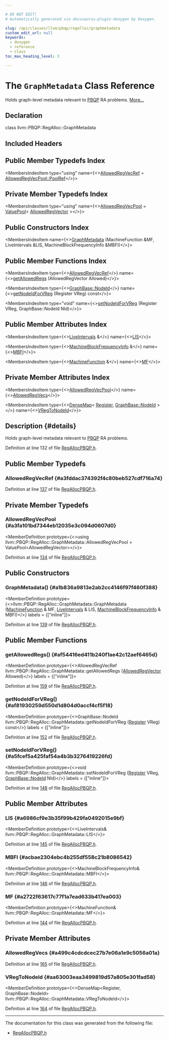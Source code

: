 ```yaml
---

# DO NOT EDIT!
# Automatically generated via docusaurus-plugin-doxygen by Doxygen.

slug: /api/classes/llvm/pbqp/regalloc/graphmetadata
custom_edit_url: null
keywords:
  - doxygen
  - reference
  - class
toc_max_heading_level: 3

---
```





# The `GraphMetadata` Class Reference

<DoxygenPage pluginConfig={pluginConfig}>

Holds graph-level metadata relevant to <a href="/docs/api/namespaces/llvm/pbqp">PBQP</a> RA problems. <a href="#details">More...</a>

## Declaration

<CodeBlock>class llvm::PBQP::RegAlloc::GraphMetadata</CodeBlock>

## Included Headers

<IncludesList>
<IncludesListItem
  filePath="llvm/CodeGen/RegAllocPBQP.h"
  permalink="/docs/api/files/include/include/llvm/include/llvm/codegen/regallocpbqp-h"
  isLocal="true" />
</IncludesList>

## Public Member Typedefs Index

<MembersIndex>

<MembersIndexItem
  type="using"
  name={<><a href="#a3fddac374392f4c80beb527cdf716a74">AllowedRegVecRef</a> = <a href="/docs/api/classes/llvm/pbqp/valuepool/#ab7c10a02f8ab0a4e772aec0a15ab8687">AllowedRegVecPool::PoolRef</a></>}>
</MembersIndexItem>

</MembersIndex>

## Private Member Typedefs Index

<MembersIndex>

<MembersIndexItem
  type="using"
  name={<><a href="#a3fa101bd7344eb12035e3c094d0607d0">AllowedRegVecPool</a> = <a href="/docs/api/classes/llvm/pbqp/valuepool">ValuePool</a>&lt; <a href="/docs/api/classes/llvm/pbqp/regalloc/allowedregvector">AllowedRegVector</a> &gt;</>}>
</MembersIndexItem>

</MembersIndex>

## Public Constructors Index

<MembersIndex>

<MembersIndexItem
  name={<><a href="#a1b836a9813e2ab2cc4146f97f460f388">GraphMetadata</a> (MachineFunction &amp;MF, LiveIntervals &amp;LIS, MachineBlockFrequencyInfo &amp;MBFI)</>}>
</MembersIndexItem>

</MembersIndex>

## Public Member Functions Index

<MembersIndex>

<MembersIndexItem
  type={<><a href="#a3fddac374392f4c80beb527cdf716a74">AllowedRegVecRef</a></>}
  name={<><a href="#af54416ed411b240f1ae42c12aef6465d">getAllowedRegs</a> (AllowedRegVector Allowed)</>}>
</MembersIndexItem>

<MembersIndexItem
  type={<><a href="/docs/api/classes/llvm/pbqp/graphbase/#a7187d2e408994bd7307a4c8f32f745a8">GraphBase::NodeId</a></>}
  name={<><a href="#af81930259d550d1d804d0accf4cf5f18">getNodeIdForVReg</a> (Register VReg) const</>}>
</MembersIndexItem>

<MembersIndexItem
  type="void"
  name={<><a href="#a5fcef5a425faf54a4b3b3276419226fd">setNodeIdForVReg</a> (Register VReg, GraphBase::NodeId NId)</>}>
</MembersIndexItem>

</MembersIndex>

## Public Member Attributes Index

<MembersIndex>

<MembersIndexItem
  type={<><a href="/docs/api/classes/llvm/liveintervals">LiveIntervals</a> &amp;</>}
  name={<><a href="#a6986cf9e3b35f99b429fa0492015e9bf">LIS</a></>}>
</MembersIndexItem>

<MembersIndexItem
  type={<><a href="/docs/api/classes/llvm/machineblockfrequencyinfo">MachineBlockFrequencyInfo</a> &amp;</>}
  name={<><a href="#acbae2304ebc4b255df558c21b8086542">MBFI</a></>}>
</MembersIndexItem>

<MembersIndexItem
  type={<><a href="/docs/api/classes/llvm/machinefunction">MachineFunction</a> &amp;</>}
  name={<><a href="#a2722f63617c77f1a7ead633b417ea003">MF</a></>}>
</MembersIndexItem>

</MembersIndex>

## Private Member Attributes Index

<MembersIndex>

<MembersIndexItem
  type={<><a href="/docs/api/classes/llvm/pbqp/valuepool">AllowedRegVecPool</a></>}
  name={<><a href="#a499c4cdcdcec27b7e06a1e9c5056a01a">AllowedRegVecs</a></>}>
</MembersIndexItem>

<MembersIndexItem
  type={<><a href="/docs/api/classes/llvm/densemap">DenseMap</a>&lt; <a href="/docs/api/classes/llvm/register">Register</a>, <a href="/docs/api/classes/llvm/pbqp/graphbase/#a7187d2e408994bd7307a4c8f32f745a8">GraphBase::NodeId</a> &gt;</>}
  name={<><a href="#aa63003eaa3499819d57a805e301fad58">VRegToNodeId</a></>}>
</MembersIndexItem>

</MembersIndex>

## Description {#details}

Holds graph-level metadata relevant to <a href="/docs/api/namespaces/llvm/pbqp">PBQP</a> RA problems.

Definition at line 132 of file <a href="/docs/api/files/include/include/llvm/include/llvm/codegen/regallocpbqp-h">RegAllocPBQP.h</a>.

<SectionDefinition>

## Public Member Typedefs

### AllowedRegVecRef {#a3fddac374392f4c80beb527cdf716a74}

<MemberDefinition
  prototype="using llvm::PBQP::RegAlloc::GraphMetadata::AllowedRegVecRef =  AllowedRegVecPool::PoolRef">

Definition at line <a href="/docs/api/files/include/include/llvm/include/llvm/codegen/regallocpbqp-h/#l00137">137</a> of file <a href="/docs/api/files/include/include/llvm/include/llvm/codegen/regallocpbqp-h">RegAllocPBQP.h</a>.
</MemberDefinition>

</SectionDefinition>

<SectionDefinition>

## Private Member Typedefs

### AllowedRegVecPool {#a3fa101bd7344eb12035e3c094d0607d0}

<MemberDefinition
  prototype={<>using llvm::PBQP::RegAlloc::GraphMetadata::AllowedRegVecPool =  ValuePool&lt;AllowedRegVector&gt;</>}>

Definition at line <a href="/docs/api/files/include/include/llvm/include/llvm/codegen/regallocpbqp-h/#l00134">134</a> of file <a href="/docs/api/files/include/include/llvm/include/llvm/codegen/regallocpbqp-h">RegAllocPBQP.h</a>.
</MemberDefinition>

</SectionDefinition>

<SectionDefinition>

## Public Constructors

### GraphMetadata() {#a1b836a9813e2ab2cc4146f97f460f388}

<MemberDefinition
  prototype={<>llvm::PBQP::RegAlloc::GraphMetadata::GraphMetadata (<a href="/docs/api/classes/llvm/machinefunction">MachineFunction</a> &amp; MF, <a href="/docs/api/classes/llvm/liveintervals">LiveIntervals</a> &amp; LIS, <a href="/docs/api/classes/llvm/machineblockfrequencyinfo">MachineBlockFrequencyInfo</a> &amp; MBFI)</>}
  labels = {["inline"]}>

Definition at line <a href="/docs/api/files/include/include/llvm/include/llvm/codegen/regallocpbqp-h/#l00139">139</a> of file <a href="/docs/api/files/include/include/llvm/include/llvm/codegen/regallocpbqp-h">RegAllocPBQP.h</a>.
</MemberDefinition>

</SectionDefinition>

<SectionDefinition>

## Public Member Functions

### getAllowedRegs() {#af54416ed411b240f1ae42c12aef6465d}

<MemberDefinition
  prototype={<>AllowedRegVecRef llvm::PBQP::RegAlloc::GraphMetadata::getAllowedRegs (<a href="/docs/api/classes/llvm/pbqp/regalloc/allowedregvector">AllowedRegVector</a> Allowed)</>}
  labels = {["inline"]}>

Definition at line <a href="/docs/api/files/include/include/llvm/include/llvm/codegen/regallocpbqp-h/#l00159">159</a> of file <a href="/docs/api/files/include/include/llvm/include/llvm/codegen/regallocpbqp-h">RegAllocPBQP.h</a>.
</MemberDefinition>

### getNodeIdForVReg() {#af81930259d550d1d804d0accf4cf5f18}

<MemberDefinition
  prototype={<>GraphBase::NodeId llvm::PBQP::RegAlloc::GraphMetadata::getNodeIdForVReg (<a href="/docs/api/classes/llvm/register">Register</a> VReg) const</>}
  labels = {["inline"]}>

Definition at line <a href="/docs/api/files/include/include/llvm/include/llvm/codegen/regallocpbqp-h/#l00152">152</a> of file <a href="/docs/api/files/include/include/llvm/include/llvm/codegen/regallocpbqp-h">RegAllocPBQP.h</a>.
</MemberDefinition>

### setNodeIdForVReg() {#a5fcef5a425faf54a4b3b3276419226fd}

<MemberDefinition
  prototype={<>void llvm::PBQP::RegAlloc::GraphMetadata::setNodeIdForVReg (<a href="/docs/api/classes/llvm/register">Register</a> VReg, <a href="/docs/api/classes/llvm/pbqp/graphbase/#a7187d2e408994bd7307a4c8f32f745a8">GraphBase::NodeId</a> NId)</>}
  labels = {["inline"]}>

Definition at line <a href="/docs/api/files/include/include/llvm/include/llvm/codegen/regallocpbqp-h/#l00148">148</a> of file <a href="/docs/api/files/include/include/llvm/include/llvm/codegen/regallocpbqp-h">RegAllocPBQP.h</a>.
</MemberDefinition>

</SectionDefinition>

<SectionDefinition>

## Public Member Attributes

### LIS {#a6986cf9e3b35f99b429fa0492015e9bf}

<MemberDefinition
  prototype={<>LiveIntervals&amp; llvm::PBQP::RegAlloc::GraphMetadata::LIS</>}>

Definition at line <a href="/docs/api/files/include/include/llvm/include/llvm/codegen/regallocpbqp-h/#l00145">145</a> of file <a href="/docs/api/files/include/include/llvm/include/llvm/codegen/regallocpbqp-h">RegAllocPBQP.h</a>.
</MemberDefinition>

### MBFI {#acbae2304ebc4b255df558c21b8086542}

<MemberDefinition
  prototype={<>MachineBlockFrequencyInfo&amp; llvm::PBQP::RegAlloc::GraphMetadata::MBFI</>}>

Definition at line <a href="/docs/api/files/include/include/llvm/include/llvm/codegen/regallocpbqp-h/#l00146">146</a> of file <a href="/docs/api/files/include/include/llvm/include/llvm/codegen/regallocpbqp-h">RegAllocPBQP.h</a>.
</MemberDefinition>

### MF {#a2722f63617c77f1a7ead633b417ea003}

<MemberDefinition
  prototype={<>MachineFunction&amp; llvm::PBQP::RegAlloc::GraphMetadata::MF</>}>

Definition at line <a href="/docs/api/files/include/include/llvm/include/llvm/codegen/regallocpbqp-h/#l00144">144</a> of file <a href="/docs/api/files/include/include/llvm/include/llvm/codegen/regallocpbqp-h">RegAllocPBQP.h</a>.
</MemberDefinition>

</SectionDefinition>

<SectionDefinition>

## Private Member Attributes

### AllowedRegVecs {#a499c4cdcdcec27b7e06a1e9c5056a01a}

<MemberDefinition
  prototype="AllowedRegVecPool llvm::PBQP::RegAlloc::GraphMetadata::AllowedRegVecs">

Definition at line <a href="/docs/api/files/include/include/llvm/include/llvm/codegen/regallocpbqp-h/#l00165">165</a> of file <a href="/docs/api/files/include/include/llvm/include/llvm/codegen/regallocpbqp-h">RegAllocPBQP.h</a>.
</MemberDefinition>

### VRegToNodeId {#aa63003eaa3499819d57a805e301fad58}

<MemberDefinition
  prototype={<>DenseMap&lt;Register, GraphBase::NodeId&gt; llvm::PBQP::RegAlloc::GraphMetadata::VRegToNodeId</>}>

Definition at line <a href="/docs/api/files/include/include/llvm/include/llvm/codegen/regallocpbqp-h/#l00164">164</a> of file <a href="/docs/api/files/include/include/llvm/include/llvm/codegen/regallocpbqp-h">RegAllocPBQP.h</a>.
</MemberDefinition>

</SectionDefinition>

<hr/>

The documentation for this class was generated from the following file:

<ul>
<li><a href="/docs/api/files/include/include/llvm/include/llvm/codegen/regallocpbqp-h">RegAllocPBQP.h</a></li>
</ul>

</DoxygenPage>

